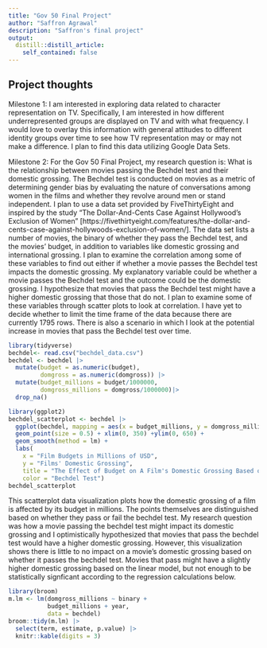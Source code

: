 ```yaml
---
title: "Gov 50 Final Project"
author: "Saffron Agrawal"
description: "Saffron's final project"
output:
  distill::distill_article:
    self_contained: false
---
```




## Project thoughts

Milestone 1:
I am interested in exploring data related to character representation on TV. Specifically, I am interested in how different underrepresented groups are displayed on TV and with what frequency. I would love to overlay this information with general attitudes to different identity groups over time to see how TV representation may or may not make a difference. I plan to find this data utilizing Google Data Sets.

Milestone 2: 
For the Gov 50 Final Project, my research question is: What is the relationship between movies passing the Bechdel test and their domestic grossing. The Bechdel test is conducted on movies as a metric of determining gender bias by evaluating the nature of conversations among women in the films and whether they revolve around men or stand independent. I plan to use a data set provided by FiveThirtyEight and inspired by the study "The Dollar-And-Cents Case Against Hollywood’s Exclusion of Women" [https://fivethirtyeight.com/features/the-dollar-and-cents-case-against-hollywoods-exclusion-of-women/]. The data set lists a number of movies, the binary of whether they pass the Bechdel test, and the movies' budget, in addition to variables like domestic grossing and international grossing. I plan to examine the correlation among some of these variables to find out either if whether a movie passes the Bechdel test impacts the domestic grossing. My explanatory variable could be whether a movie passes the Bechdel test and the outcome could be the domestic grossing. I hypothesize that  movies that pass the Bechdel test might have a higher domestic grossing that those that do not. I plan to examine some of these variables through scatter plots to look at correlation. I have yet to decide whether to limit the time frame of the data because there are currently 1795 rows. There is also a scenario in which I look at the potential increase in movies that pass the Bechdel test over time. 

```r
library(tidyverse)
bechdel<- read.csv("bechdel_data.csv")
bechdel <- bechdel |>
  mutate(budget = as.numeric(budget),
         domgross = as.numeric(domgross)) |>
  mutate(budget_millions = budget/1000000, 
         domgross_millions = domgross/1000000)|>
  drop_na()

```

```r
library(ggplot2)
bechdel_scatterplot <- bechdel |>
  ggplot(bechdel, mapping = aes(x = budget_millions, y = domgross_millions, color = binary)) + 
  geom_point(size = 0.5) + xlim(0, 350) +ylim(0, 650) + 
  geom_smooth(method = lm) + 
  labs(
    x = "Film Budgets in Millions of USD", 
    y = "Films' Domestic Grossing", 
    title = "The Effect of Budget on A Film's Domestic Grossing Based on Passing the Bechdel Test", 
    color = "Bechdel Test")
bechdel_scatterplot
```

This scatterplot data visualization plots how the domestic grossing of a film is affected by its budget in millions. The points themselves are distinguished based on whether they pass or fail the bechdel test. My research question was how a movie passing the bechdel test might impact its domestic grossing and I optimistically hypothesized that movies that pass the bechdel test would have a higher domestic grossing. However, this visualization shows there is little to no impact on a movie's domestic grossing based on whether it passes the bechdel test. Movies that pass might have a slightly higher domestic grossing based on the linear model, but not enough to be statistically signficant according to the regression calculations below. 


```r
library(broom)
m.lm <- lm(domgross_millions ~ binary +
           budget_millions + year, 
           data = bechdel)
broom::tidy(m.lm) |>
  select(term, estimate, p.value) |>
  knitr::kable(digits = 3)



```

